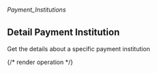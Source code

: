 ###### *Payment_Institutions*

## Detail Payment Institution

Get the details about a specific payment institution

{/* render operation */}
